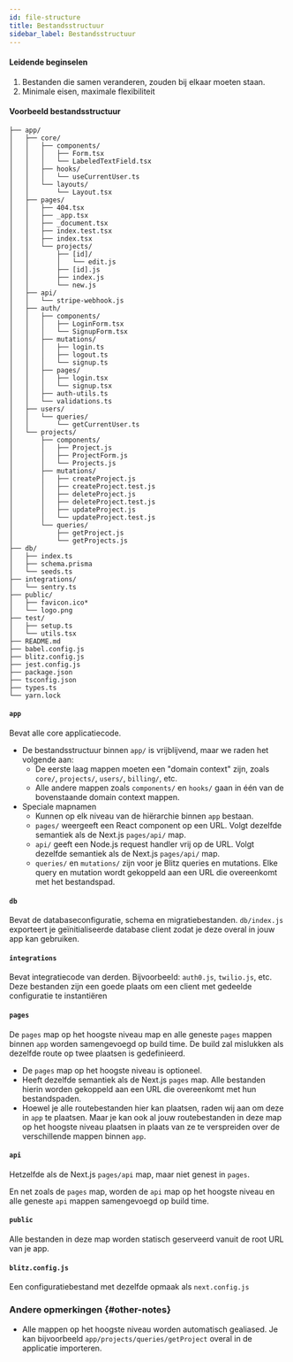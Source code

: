 ```yaml
---
id: file-structure
title: Bestandsstructuur
sidebar_label: Bestandsstructuur
---
```


#### Leidende beginselen

1. Bestanden die samen veranderen, zouden bij elkaar moeten staan.
2. Minimale eisen, maximale flexibiliteit

#### Voorbeeld bestandsstructuur

```
├── app/
│   ├── core/
│   │   ├── components/
│   │   │   ├── Form.tsx
│   │   │   └── LabeledTextField.tsx
│   │   ├── hooks/
│   │   │   └── useCurrentUser.ts
│   │   └── layouts/
│   │       └── Layout.tsx
│   ├── pages/
│   │   ├── 404.tsx
│   │   ├── _app.tsx
│   │   ├── _document.tsx
│   │   ├── index.test.tsx
│   │   ├── index.tsx
│   │   └── projects/
│   │       ├── [id]/
│   │       │   └── edit.js
│   │       ├── [id].js
│   │       ├── index.js
│   │       └── new.js
│   ├── api/
│   │   └── stripe-webhook.js
│   ├── auth/
│   │   ├── components/
│   │   │   ├── LoginForm.tsx
│   │   │   └── SignupForm.tsx
│   │   ├── mutations/
│   │   │   ├── login.ts
│   │   │   ├── logout.ts
│   │   │   └── signup.ts
│   │   ├── pages/
│   │   │   ├── login.tsx
│   │   │   └── signup.tsx
│   │   ├── auth-utils.ts
│   │   └── validations.ts
│   ├── users/
│   │   └── queries/
│   │       └── getCurrentUser.ts
│   └── projects/
│       ├── components/
│       │   ├── Project.js
│       │   ├── ProjectForm.js
│       │   └── Projects.js
│       ├── mutations/
│       │   ├── createProject.js
│       │   ├── createProject.test.js
│       │   ├── deleteProject.js
│       │   ├── deleteProject.test.js
│       │   ├── updateProject.js
│       │   └── updateProject.test.js
│       └── queries/
│           ├── getProject.js
│           └── getProjects.js
├── db/
│   ├── index.ts
│   ├── schema.prisma
│   └── seeds.ts
├── integrations/
│   └── sentry.ts
├── public/
│   ├── favicon.ico*
│   └── logo.png
├── test/
│   ├── setup.ts
│   └── utils.tsx
├── README.md
├── babel.config.js
├── blitz.config.js
├── jest.config.js
├── package.json
├── tsconfig.json
├── types.ts
└── yarn.lock
```

#### `app`

Bevat alle core applicatiecode.

- De bestandsstructuur binnen `app/` is vrijblijvend, maar we raden het volgende aan:
  - De eerste laag mappen moeten een "domain context" zijn, zoals `core/`, `projects/`, `users/`, `billing/`, etc.
  - Alle andere mappen zoals `components/` en `hooks/` gaan in één van de bovenstaande domain context mappen.
- Speciale mapnamen
  - Kunnen op elk niveau van de hiërarchie binnen `app` bestaan.
  - `pages/` weergeeft een React component op een URL. Volgt dezelfde semantiek als de Next.js `pages/api/` map.
  - `api/` geeft een Node.js request handler vrij op de URL. Volgt dezelfde semantiek als de Next.js `pages/api/` map.
  - `queries/` en `mutations/` zijn voor je Blitz queries en mutations. Elke query en mutation wordt gekoppeld aan een URL die overeenkomt met het bestandspad.

#### `db`

Bevat de databaseconfiguratie, schema en migratiebestanden. `db/index.js` exporteert je geïnitialiseerde database client zodat je deze overal in jouw app kan gebruiken.

#### `integrations`

Bevat integratiecode van derden. Bijvoorbeeld: `auth0.js`, `twilio.js`, etc. Deze bestanden zijn een goede plaats om een client met gedeelde configuratie te instantiëren

#### `pages`

De `pages` map op het hoogste niveau map en alle geneste `pages` mappen binnen `app` worden samengevoegd op build time. De build zal mislukken als dezelfde route op twee plaatsen is gedefinieerd.

- De `pages` map op het hoogste niveau is optioneel.
- Heeft dezelfde semantiek als de Next.js `pages` map. Alle bestanden hierin worden gekoppeld aan een URL die overeenkomt met hun bestandspaden.
- Hoewel je alle routebestanden hier kan plaatsen, raden wij aan om deze in `app` te plaatsen. Maar je kan ook al jouw routebestanden in deze map op het hoogste niveau plaatsen in plaats van ze te verspreiden over de verschillende 
mappen binnen `app`.

#### `api`

Hetzelfde als de Next.js `pages/api` map, maar niet genest in `pages`.

En net zoals de `pages` map, worden de `api` map op het hoogste niveau en alle geneste `api` mappen samengevoegd op build time.

#### `public`

Alle bestanden in deze map worden statisch geserveerd vanuit de root URL van je app.

#### `blitz.config.js`

Een configuratiebestand met dezelfde opmaak als `next.config.js`

### Andere opmerkingen {#other-notes}

- Alle mappen op het hoogste niveau worden automatisch gealiased. Je kan bijvoorbeeld `app/projects/queries/getProject` overal in de applicatie importeren.
